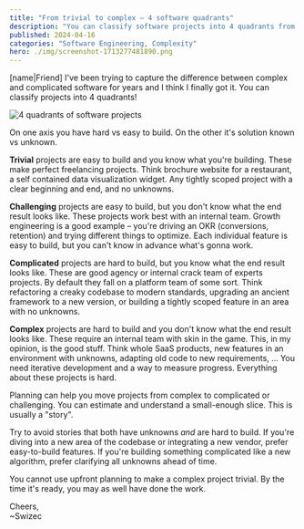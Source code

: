 ```yaml
---
title: "From trivial to complex – 4 software quadrants"
description: "You can classify software projects into 4 quadrants from trivial to complex"
published: 2024-04-16
categories: "Software Engineering, Complexity"
hero: ./img/screenshot-1713277481890.png
---
```


[name|Friend] I've been trying to capture the difference between complex and complicated software for years and I think I finally got it. You can classify projects into 4 quadrants!

![4 quadrants of software projects](https://i.imgur.com/u4yo7p7.png)

On one axis you have hard vs easy to build. On the other it's solution known vs unknown.

**Trivial** projects are easy to build and you know what you're building. These make perfect freelancing projects. Think brochure website for a restaurant, a self contained data visualization widget. Any tightly scoped project with a clear beginning and end, and no unknowns.

**Challenging** projects are easy to build, but you don't know what the end result looks like. These projects work best with an internal team. Growth engineering is a good example – you're driving an OKR (conversions, retention) and trying different things to optimize. Each individual feature is easy to build, but you can't know in advance what's gonna work.

**Complicated** projects are hard to build, but you know what the end result looks like. These are good agency or internal crack team of experts projects. By default they fall on a platform team of some sort. Think refactoring a creaky codebase to modern standards, upgrading an ancient framework to a new version, or building a tightly scoped feature in an area with no unknowns.

**Complex** projects are hard to build and you don't know what the end result looks like. These require an internal team with skin in the game. This, in my opinion, is the good stuff. Think whole SaaS products, new features in an environment with unknowns, adapting old code to new requirements, ... You need iterative development and a way to measure progress. Everything about these projects is hard.

Planning can help you move projects from complex to complicated or challenging. You can estimate and understand a small-enough slice. This is usually a "story".

Try to avoid stories that both have unknowns _and_ are hard to build. If you're diving into a new area of the codebase or integrating a new vendor, prefer easy-to-build features. If you're building something complicated like a new algorithm, prefer clarifying all unknowns ahead of time.

You cannot use upfront planning to make a complex project trivial. By the time it's ready, you may as well have done the work.

Cheers,</br>
~Swizec
